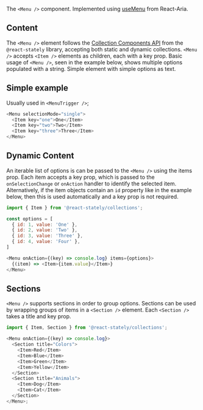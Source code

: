 The `<Menu />` component. Implemented using [useMenu](https://react-spectrum.adobe.com/react-aria/useMenu.html) from React-Aria.

## Content

The `<Menu />` element follows the [Collection Components API](https://react-spectrum.adobe.com/react-stately/collections.html) from the `@react-stately` library, accepting both static and dynamic collections. `<Menu />` accepts `<Item />` elements as children, each with a key prop. Basic usage of `<Menu />`, seen in the example below, shows multiple options populated with a string.
Simple element with simple options as text.

## Simple example

Usually used in `<MenuTrigger />`;

```js
<Menu selectionMode="single">
  <Item key="one">One</Item>
  <Item key="two">Two</Item>
  <Item key="three">Three</Item>
</Menu>
```

## Dynamic Content

An iterable list of options is can be passed to the `<Menu />` using the items prop. Each item accepts a key prop, which is passed to the `onSelectionChange` or `onAction` handler to identify the selected item. Alternatively, if the item objects contain an `id` property like in the example below, then this is used automatically and a key prop is not required.

```js
import { Item } from '@react-stately/collections';

const options = [
  { id: 1, value: 'One' },
  { id: 2, value: 'Two' },
  { id: 3, value: 'Three' },
  { id: 4, value: 'Four' },
]

<Menu onAction={(key) => console.log} items={options}>
  {(item) => <Item>{item.value}</Item>}
</Menu>
```

## Sections

`<Menu />` supports sections in order to group options. Sections can be used by wrapping groups of items in a `<Section />` element. Each `<Section />` takes a title and key prop.

```js
import { Item, Section } from '@react-stately/collections';

<Menu onAction={(key) => console.log}>
  <Section title="Colors">
    <Item>Red</Item>
    <Item>Blue</Item>
    <Item>Green</Item>
    <Item>Yellow</Item>
  </Section>
  <Section title="Animals">
    <Item>Dog</Item>
    <Item>Cat</Item>
  </Section>
</Menu>;
```
